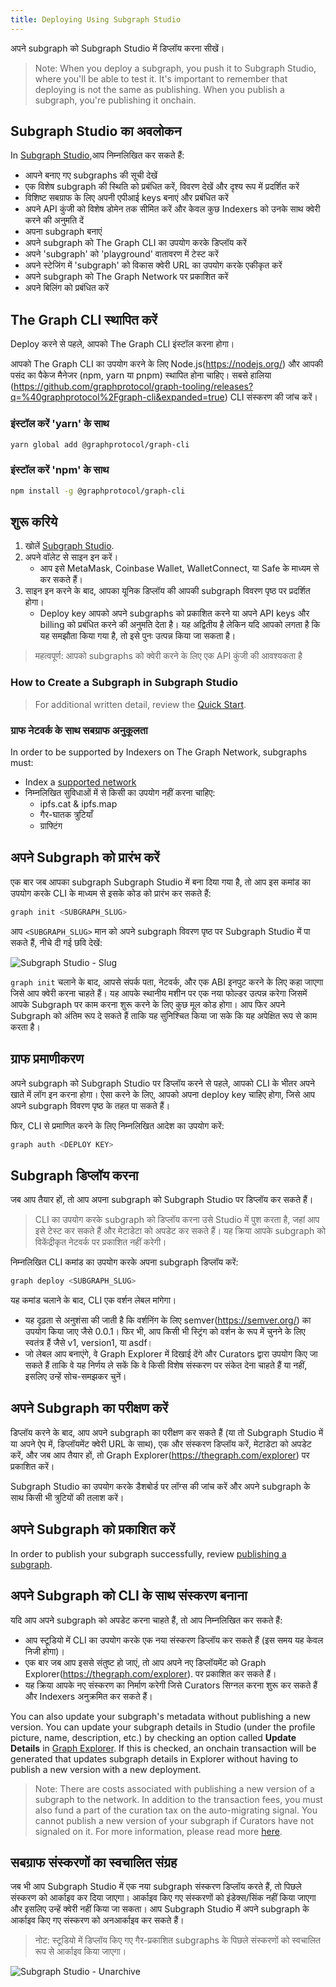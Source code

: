 ```yaml
---
title: Deploying Using Subgraph Studio
---
```


अपने subgraph को Subgraph Studio में डिप्लॉय करना सीखें।

> Note: When you deploy a subgraph, you push it to Subgraph Studio, where you'll be able to test it. It's important to remember that deploying is not the same as publishing. When you publish a subgraph, you're publishing it onchain.

## Subgraph Studio का अवलोकन

In <a href="https://thegraph.com/studio/">Subgraph Studio</a>,आप निम्नलिखित कर सकते हैं:

- आपने बनाए गए subgraphs की सूची देखें
- एक विशेष subgraph की स्थिति को प्रबंधित करें, विवरण देखें और दृश्य रूप में प्रदर्शित करें
- विशिष्ट सबग्राफ के लिए अपनी एपीआई keys बनाएं और प्रबंधित करें
- अपने API कुंजी को विशेष डोमेन तक सीमित करें और केवल कुछ Indexers को उनके साथ क्वेरी करने की अनुमति दें
- अपना subgraph बनाएं
- अपने subgraph को The Graph CLI का उपयोग करके डिप्लॉय करें
- अपने 'subgraph' को 'playground' वातावरण में टेस्ट करें
- अपने स्टेजिंग में 'subgraph' को विकास क्वेरी URL का उपयोग करके एकीकृत करें 
- अपने subgraph को The Graph Network पर प्रकाशित करें
- अपने बिलिंग को प्रबंधित करें

## The Graph CLI स्थापित करें

Deploy करने से पहले, आपको The Graph CLI इंस्टॉल करना होगा।

आपको The Graph CLI का उपयोग करने के लिए Node.js(https://nodejs.org/)  और आपकी पसंद का पैकेज मैनेजर (npm, yarn या pnpm) स्थापित होना चाहिए। सबसे हालिया (https://github.com/graphprotocol/graph-tooling/releases?q=%40graphprotocol%2Fgraph-cli&expanded=true) CLI संस्करण की जांच करें।

### इंस्टॉल करें 'yarn' के साथ

```bash
yarn global add @graphprotocol/graph-cli
```

### इंस्टॉल करें 'npm' के साथ

```bash
npm install -g @graphprotocol/graph-cli
```

## शुरू करिये

1. खोलें [Subgraph Studio](https://thegraph.com/studio/).
2. अपने वॉलेट से साइन इन करें।
   - आप इसे MetaMask, Coinbase Wallet, WalletConnect, या Safe के माध्यम से कर सकते हैं।
3. साइन इन करने के बाद, आपका यूनिक डिप्लॉय की आपकी subgraph विवरण पृष्ठ पर प्रदर्शित होगा।
   - Deploy key आपको अपने subgraphs को प्रकाशित करने या अपने API keys और billing को प्रबंधित करने की अनुमति देता है। यह अद्वितीय है लेकिन यदि आपको लगता है कि यह समझौता किया गया है, तो इसे पुनः उत्पन्न किया जा सकता है।

> महत्वपूर्ण: आपको subgraphs को क्वेरी करने के लिए एक API कुंजी की आवश्यकता है

### How to Create a Subgraph in Subgraph Studio

<VideoEmbed title="How to Deploy a Subgraph - A Step-By-Step Walkthrough" youtube="nGIFuC69bSA" />

> For additional written detail, review the [Quick Start](/subgraphs/quick-start/).

### ग्राफ नेटवर्क के साथ सबग्राफ अनुकूलता

In order to be supported by Indexers on The Graph Network, subgraphs must:

- Index a [supported network](/supported-networks/)
- निम्नलिखित सुविधाओं में से किसी का उपयोग नहीं करना चाहिए:
  - ipfs.cat & ipfs.map
  - गैर-घातक त्रुटियाँ
  - ग्राफ्टिंग

## अपने Subgraph को प्रारंभ करें

एक बार जब आपका subgraph Subgraph Studio में बना दिया गया है, तो आप इस कमांड का उपयोग करके CLI के माध्यम से इसके कोड को प्रारंभ कर सकते हैं:

```bash
graph init <SUBGRAPH_SLUG>
```

आप `<SUBGRAPH_SLUG>` मान को अपने subgraph विवरण पृष्ठ पर Subgraph Studio में पा सकते हैं, नीचे दी गई छवि देखें:

![Subgraph Studio - Slug](/img/doc-subgraph-slug.png)

`graph init` चलाने के बाद, आपसे संपर्क पता, नेटवर्क, और एक ABI इनपुट करने के लिए कहा जाएगा जिसे आप क्वेरी करना चाहते हैं। यह आपके स्थानीय मशीन पर एक नया फोल्डर उत्पन्न करेगा जिसमें आपके Subgraph पर काम करना शुरू करने के लिए कुछ मूल कोड होगा। आप फिर अपने Subgraph को अंतिम रूप दे सकते हैं ताकि यह सुनिश्चित किया जा सके कि यह अपेक्षित रूप से काम करता है।

## ग्राफ प्रमाणीकरण

अपने subgraph को Subgraph Studio पर डिप्लॉय करने से पहले, आपको CLI के भीतर अपने खाते में लॉग इन करना होगा। ऐसा करने के लिए, आपको अपना deploy key चाहिए होगा, जिसे आप अपने subgraph विवरण पृष्ठ के तहत पा सकते हैं।

फिर, CLI से प्रमाणित करने के लिए निम्नलिखित आदेश का उपयोग करें:

```bash
graph auth <DEPLOY KEY>
```

## Subgraph डिप्लॉय करना

जब आप तैयार हों, तो आप अपना subgraph को Subgraph Studio पर डिप्लॉय कर सकते हैं।

> CLI का उपयोग करके subgraph को डिप्लॉय करना उसे Studio में पुश करता है, जहां आप इसे टेस्ट कर सकते हैं और मेटाडेटा को अपडेट कर सकते हैं। यह क्रिया आपके subgraph को विकेंद्रीकृत नेटवर्क पर प्रकाशित नहीं करेगी।

निम्नलिखित CLI कमांड का उपयोग करके अपना subgraph डिप्लॉय करें:

```bash
graph deploy <SUBGRAPH_SLUG>
```

यह कमांड चलाने के बाद, CLI एक वर्शन लेबल मांगेगा।

- यह दृढ़ता से अनुशंसा की जाती है कि वर्शनिंग के लिए semver(https://semver.org/) का उपयोग किया जाए जैसे 0.0.1। फिर भी, आप किसी भी स्ट्रिंग को वर्शन के रूप में चुनने के लिए स्वतंत्र हैं जैसे v1, version1, या asdf।
- जो लेबल आप बनाएंगे, वे Graph Explorer में दिखाई देंगे और Curators द्वारा उपयोग किए जा सकते हैं ताकि वे यह निर्णय ले सकें कि वे किसी विशेष संस्करण पर संकेत देना चाहते हैं या नहीं, इसलिए उन्हें सोच-समझकर चुनें।

## अपने Subgraph का परीक्षण करें

डिप्लॉय करने के बाद, आप अपने subgraph का परीक्षण कर सकते हैं (या तो Subgraph Studio में या अपने ऐप में, डिप्लॉयमेंट क्वेरी URL के साथ), एक और संस्करण डिप्लॉय करें, मेटाडेटा को अपडेट करें, और जब आप तैयार हों, तो Graph Explorer(https://thegraph.com/explorer) पर प्रकाशित करें।

Subgraph Studio का उपयोग करके डैशबोर्ड पर लॉग्स की जांच करें और अपने subgraph के साथ किसी भी त्रुटियों की तलाश करें।

## अपने Subgraph को प्रकाशित करें

In order to publish your subgraph successfully, review [publishing a subgraph](/subgraphs/developing/publishing/publishing-a-subgraph/).

## अपने Subgraph को CLI के साथ संस्करण बनाना

यदि आप अपने subgraph को अपडेट करना चाहते हैं, तो आप निम्नलिखित कर सकते हैं:

- आप स्टूडियो में CLI का उपयोग करके एक नया संस्करण डिप्लॉय कर सकते हैं (इस समय यह केवल निजी होगा)।
- एक बार जब आप इससे संतुष्ट हो जाएं, तो आप अपने नए डिप्लॉयमेंट को Graph Explorer(https://thegraph.com/explorer). पर प्रकाशित कर सकते हैं।
- यह क्रिया आपके नए संस्करण का निर्माण करेगी जिसे Curators सिग्नल करना शुरू कर सकते हैं और Indexers अनुक्रमित कर सकते हैं।

You can also update your subgraph's metadata without publishing a new version. You can update your subgraph details in Studio (under the profile picture, name, description, etc.) by checking an option called **Update Details** in [Graph Explorer](https://thegraph.com/explorer). If this is checked, an onchain transaction will be generated that updates subgraph details in Explorer without having to publish a new version with a new deployment.

> Note: There are costs associated with publishing a new version of a subgraph to the network. In addition to the transaction fees, you must also fund a part of the curation tax on the auto-migrating signal. You cannot publish a new version of your subgraph if Curators have not signaled on it. For more information, please read more [here](/resources/roles/curating/).

## सबग्राफ संस्करणों का स्वचालित संग्रह

जब भी आप Subgraph Studio में एक नया subgraph संस्करण डिप्लॉय करते हैं, तो पिछले संस्करण को आर्काइव कर दिया जाएगा। आर्काइव किए गए संस्करणों को इंडेक्स/सिंक नहीं किया जाएगा और इसलिए उन्हें क्वेरी नहीं किया जा सकता। आप Subgraph Studio में अपने subgraph के आर्काइव किए गए संस्करण को अनआर्काइव कर सकते हैं।

> नोट: स्टूडियो में डिप्लॉय किए गए गैर-प्रकाशित subgraphs के पिछले संस्करणों को स्वचालित रूप से आर्काइव किया जाएगा।

![Subgraph Studio - Unarchive](/img/Unarchive.png)
